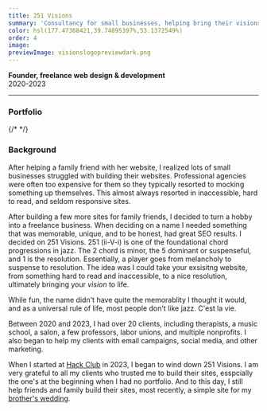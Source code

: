```yaml
---
title: 251 Visions
summary: 'Consultancy for small businesses, helping bring their visions to life with web design and copywriting.'
color: hsl(177.47368421,39.74895397%,53.1372549%)
order: 4
image:
previewImage: visionslogopreviewdark.png
---
```


**Founder, freelance web design & development**\
2020-2023

---

### Portfolio

<div className="grid gap-6 md:grid-cols-2">
  <RichLink
    title="Campus Climate Network"
    subtitle="Climate justice nonprofit"
    link="https://campusclimatenetwork.org"
    image="/links/ccn.jpg"
  />
  <RichLink
    title="CLAWS"
    subtitle="Progressive labor coalition"
    link="https://www.nyuclaws.org/"
    image="/links/claws.jpg"
  />
  {/* <RichLink
    title="Critical Racial Anti Colonial Study Co-Lab"
    link="https://www.cracs.nyu.edu/"
    image="/links/cracs.jpg"
  /> */}
  <RichLink
    title="Kendall Maddox"
    subtitle="Actress portfolio"
    link="https://kendallmaddox.com"
    image="/links/kendallmaddox.jpg"
  />
  <RichLink
    title="Katie Simmons"
    subtitle="Photographer portfolio"
    link="https://katiesphotos.com/"
    image="/links/katiesimmons.jpg"
  />
</div>

### Background

After helping a family friend with her website, I realized lots of small businesses struggled with building their websites. Professional agencies were often too expensive for them so they typically resorted to mocking something up themselves. This almost always resorted in inaccessible, hard to read, and seldom responsive sites.

After building a few more sites for family friends, I decided to turn a hobby into a freelance business. When deciding on a name I needed something that was memorable, unique, and to be honest, had great SEO results. I decided on 251 Visions. 251 (ii-V-i) is one of the foundational chord progressions in jazz. The 2 chord is minor, the 5 dominant or suspenseful, and 1 is the resolution. Essentially, a player goes from melancholy to suspense to resolution. The idea was I could take your exsisitng website, from something hard to read and inaccessible, to a nice resolution, ultimately bringing your _vision_ to life.

While fun, the name didn't have quite the memorablity I thought it would, and as a universal rule of life, most people don't like jazz. C'est la vie.

Between 2020 and 2023, I had over 20 clients, including therapists, a music school, a salon, a few professors, labor unions, and multiple nonprofits. I also began to help my clients with email campaigns, social media, and other marketing.

When I started at [Hack Club](/portfolio/hackclub) in 2023, I began to wind down 251 Visions. I am very grateful to all my clients who trusted me to build their sites, esspcially the one's at the beginning when I had no portfolio. And to this day, I still help friends and family build their sites, most recently, a simple site for my [brother's wedding](https://www.ianandjohanna.com).
